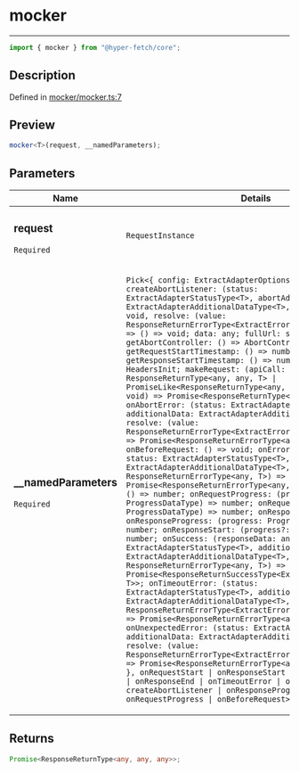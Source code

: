 # mocker

<div class="api-docs__separator" data-reactroot="">

---

</div><div class="api-docs__import" data-reactroot="">

```ts
import { mocker } from "@hyper-fetch/core";
```

</div><div class="api-docs__section">

## Description

</div><div class="api-docs__description"><span class="api-docs__do-not-parse">

</span></div><p class="api-docs__definition">

Defined in
[mocker/mocker.ts:7](https://github.com/BetterTyped/hyper-fetch/blob/c44d728f/packages/core/src/mocker/mocker.ts#L7)

</p><div class="api-docs__section">

## Preview

</div><div class="api-docs__preview fn">

```ts
mocker<T>(request, __namedParameters);
```

</div><div class="api-docs__section">

## Parameters

</div>
<div class="api-docs__parameters">
<table>
<thead><tr><th>Name</th><th>Details</th></tr></thead>
<tbody><tr param-data="request"><td class="api-docs__param-name required">

### request

`Required`

</td><td class="api-docs__param-type">

`RequestInstance`

</td></tr><tr param-data="__namedParameters"><td class="api-docs__param-name required">

### \_\_namedParameters

`Required`

</td><td class="api-docs__param-type">

`Pick<{ config: ExtractAdapterOptions<T>; createAbortListener: (status: ExtractAdapterStatusType<T>, abortAdditionalData: ExtractAdapterAdditionalDataType<T>, callback: () => void, resolve: (value: ResponseReturnErrorType<ExtractErrorType<T>, T>) => void) => () => void; data: any; fullUrl: string; getAbortController: () => AbortController; getRequestStartTimestamp: () => number; getResponseStartTimestamp: () => number; headers: HeadersInit; makeRequest: (apiCall: (resolve: (value: ResponseReturnType<any, any, T> | PromiseLike<ResponseReturnType<any, any, T>>) => void) => void) => Promise<ResponseReturnType<any, any, T>>; onAbortError: (status: ExtractAdapterStatusType<T>, additionalData: ExtractAdapterAdditionalDataType<T>, resolve: (value: ResponseReturnErrorType<ExtractErrorType<T>, T>) => void) => Promise<ResponseReturnErrorType<any, T>>; onBeforeRequest: () => void; onError: (error: any, status: ExtractAdapterStatusType<T>, additionalData: ExtractAdapterAdditionalDataType<T>, resolve: (value: ResponseReturnErrorType<any, T>) => void) => Promise<ResponseReturnErrorType<any, T>>; onRequestEnd: () => number; onRequestProgress: (progress: ProgressDataType) => number; onRequestStart: (progress?: ProgressDataType) => number; onResponseEnd: () => number; onResponseProgress: (progress: ProgressDataType) => number; onResponseStart: (progress?: ProgressDataType) => number; onSuccess: (responseData: any, status: ExtractAdapterStatusType<T>, additionalData: ExtractAdapterAdditionalDataType<T>, resolve: (value: ResponseReturnErrorType<any, T>) => void) => Promise<ResponseReturnSuccessType<ExtractResponseType<T>, T>>; onTimeoutError: (status: ExtractAdapterStatusType<T>, additionalData: ExtractAdapterAdditionalDataType<T>, resolve: (value: ResponseReturnErrorType<ExtractErrorType<T>, T>) => void) => Promise<ResponseReturnErrorType<any, T>>; onUnexpectedError: (status: ExtractAdapterStatusType<T>, additionalData: ExtractAdapterAdditionalDataType<T>, resolve: (value: ResponseReturnErrorType<ExtractErrorType<T>, T>) => void) => Promise<ResponseReturnErrorType<any, T>>; payload: any }, onRequestStart | onResponseStart | onError | onSuccess | onResponseEnd | onTimeoutError | onRequestEnd | createAbortListener | onResponseProgress | onRequestProgress | onBeforeRequest>`

</td></tr></tbody></table></div><div class="api-docs__section">

## Returns

</div><div class="api-docs__returns">

```ts
Promise<ResponseReturnType<any, any, any>>;
```

</div>

